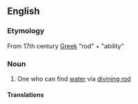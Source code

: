 ==English==

===Etymology===
From 17th century [[Greek]] "rod" + "ability"

===Noun===
{{en-noun}}

# One who can find [[water]] via [[divining rod]]

====Translations====
{{trans-top|One who can find water via divining rod}}
{{trans-mid}}
{{trans-bottom}}
